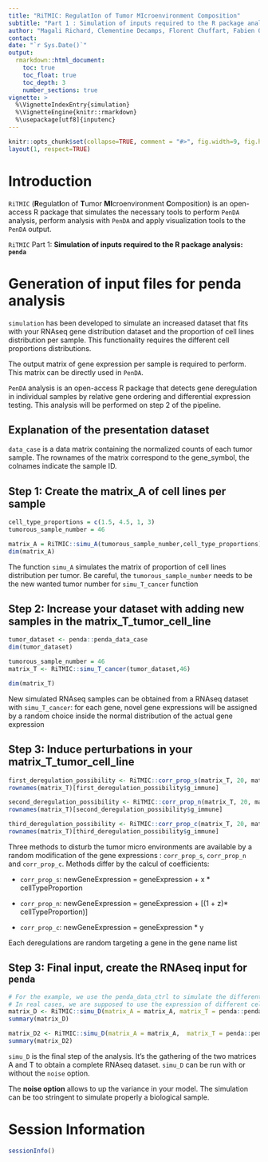 ```yaml
---
title: "RiTMIC: RegulatIon of Tumor MIcroenvironment Composition"
subtitle: "Part 1 : Simulation of inputs required to the R package analysis: penda"
author: "Magali Richard, Clementine Decamps, Florent Chuffart, Fabien Quinquis, Daniel Jost"
contact: 
date: "`r Sys.Date()`"
output: 
  rmarkdown::html_document:
    toc: true
    toc_float: true
    toc_depth: 3
    number_sections: true
vignette: >
  %\VignetteIndexEntry{simulation}
  %\VignetteEngine{knitr::rmarkdown}
  %\usepackage[utf8]{inputenc}
---
```


```r
knitr::opts_chunk$set(collapse=TRUE, comment = "#>", fig.width=9, fig.height=6, eval=TRUE, echo=TRUE, results="verbatim", dpi=75)
layout(1, respect=TRUE)
```

# Introduction

`RiTMIC` (**R**egulat**I**on of **T**umor **MI**croenvironment **C**omposition) is an open-access R package that simulates the necessary tools to perform `PenDA` analysis, perform analysis with `PenDA` and apply visualization tools to the `PenDA` output. 

`RiTMIC` Part 1: **Simulation of inputs required to the R package analysis: `penda`**

# Generation of input files for penda analysis

`simulation` has been developed to simulate an increased dataset that fits with your RNAseq gene distribution dataset and the proportion of cell lines distribution per sample. This functionality requires the different cell proportions distributions.

The output matrix of gene expression per sample is required to perform. This matrix can be directly used in `PenDA`.

`PenDA` analysis is an open-access R package that detects gene deregulation in individual samples by relative gene ordering and differential expression testing. This analysis will be performed on step 2 of the pipeline.

## Explanation of the presentation dataset

`data_case` is a data matrix containing the normalized counts of each tumor sample. 
The rownames of the matrix correspond to the gene_symbol, the colnames indicate the sample ID.

## Step 1: Create the matrix_A of cell lines per sample 

```r
cell_type_proportions = c(1.5, 4.5, 1, 3)
tumorous_sample_number = 46

matrix_A = RiTMIC::simu_A(tumorous_sample_number,cell_type_proportions)
dim(matrix_A)
```

The function `simu_A` simulates the matrix of proportion of cell lines distribution per tumor. Be careful, the `tumorous_sample_number` needs to be the new wanted tumor number for `simu_T_cancer` function

## Step 2: Increase your dataset with adding new samples in the matrix_T_tumor_cell_line

```r
tumor_dataset <- penda::penda_data_case
dim(tumor_dataset)

tumorous_sample_number = 46
matrix_T <- RiTMIC::simu_T_cancer(tumor_dataset,46)

dim(matrix_T)
```

New simulated RNAseq samples can be obtained from a RNAseq dataset with `simu_T_cancer`: for each gene, novel gene expressions will be assigned by a random choice inside the normal distribution of the actual gene expression   

## Step 3: Induce perturbations in your matrix_T_tumor_cell_line

```r
first_deregulation_possibility <- RiTMIC::corr_prop_s(matrix_T, 20, matrix_A)
rownames(matrix_T)[first_deregulation_possibility$g_immune]
```

```r
second_deregulation_possibility <- RiTMIC::corr_prop_n(matrix_T, 20, matrix_A)
rownames(matrix_T)[second_deregulation_possibility$g_immune]
```

```r
third_deregulation_possibility <- RiTMIC::corr_prop_c(matrix_T, 20, matrix_A)
rownames(matrix_T)[third_deregulation_possibility$g_immune]
```

Three methods to disturb the tumor micro environments are available by a random modification of the gene expressions  : `corr_prop_s`, `corr_prop_n` and `corr_prop_c`.
Methods differ by the calcul of coefficients:

- `corr_prop_s`: newGeneExpression = geneExpression + x * cellTypeProportion

- `corr_prop_n`: newGeneExpression = geneExpression + [(1 + z)* cellTypeProportion)]

- `corr_prop_c`: newGeneExpression = geneExpression * y

Each deregulations are random targeting a gene in the gene name list

## Step 3: Final input, create the RNAseq input for `penda`

```r
# For the example, we use the penda_data_ctrl to simulate the different cell lines ("normal","immune" and "fibro"), but there is no biological relevancy.
# In real cases, we are supposed to use the expression of different cell types proportions
matrix_D <- RiTMIC::simu_D(matrix_A = matrix_A, matrix_T = penda::penda_data_ctrl[,1:3], corr_matrix_T =  first_deregulation_possibility, noise = TRUE, mean = 0, sd = 0.2, val_min = 0, val_max = 2)
summary(matrix_D)

matrix_D2 <- RiTMIC::simu_D(matrix_A = matrix_A,  matrix_T = penda::penda_data_ctrl[,1:3], corr_matrix_T = second_deregulation_possibility, noise = FALSE)
summary(matrix_D2)
```

`simu_D` is the final step of the analysis. It's the gathering of the two matrices A and T to obtain a complete RNAseq dataset. `simu_D` can be run with or without the `noise` option. 

The __noise option__ allows to up the variance in your model. The simulation can be too stringent to simulate properly a biological sample.


# Session Information

```r
sessionInfo()
```
